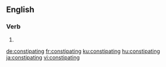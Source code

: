 ==English==

===Verb===
{{head|en|present participle}}

# {{present participle of|constipate|lang=en}}

[[de:constipating]]
[[fr:constipating]]
[[ku:constipating]]
[[hu:constipating]]
[[ja:constipating]]
[[vi:constipating]]